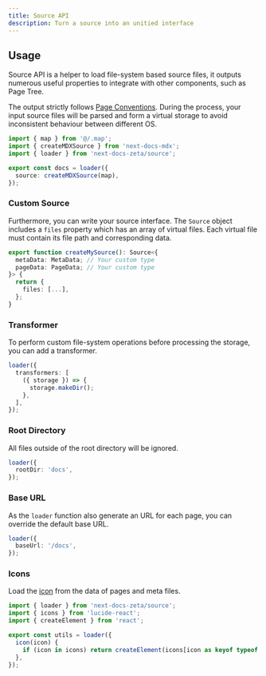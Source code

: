 ```yaml
---
title: Source API
description: Turn a source into an unitied interface
---
```


## Usage

Source API is a helper to load file-system based source files, it outputs numerous useful properties to integrate with other components, such as Page Tree.

The output strictly follows [Page Conventions](/docs/headless/page-conventions). During the process, your input source files will be parsed and form a virtual storage to avoid inconsistent behaviour between different OS.

```ts
import { map } from '@/.map';
import { createMDXSource } from 'next-docs-mdx';
import { loader } from 'next-docs-zeta/source';

export const docs = loader({
  source: createMDXSource(map),
});
```

### Custom Source

Furthermore, you can write your source interface. The `Source` object includes a `files` property which has an array of virtual files.
Each virtual file must contain its file path and corresponding data.

```ts
export function createMySource(): Source<{
  metaData: MetaData; // Your custom type
  pageData: PageData; // Your custom type
}> {
  return {
    files: [...],
  };
}
```

### Transformer

To perform custom file-system operations before processing the storage, you can add a transformer.

```ts
loader({
  transformers: [
    ({ storage }) => {
      storage.makeDir();
    },
  ],
});
```

### Root Directory

All files outside of the root directory will be ignored.

```ts
loader({
  rootDir: 'docs',
});
```

### Base URL

As the `loader` function also generate an URL for each page, you can override the default base URL.

```ts
loader({
  baseUrl: '/docs',
});
```

### Icons

Load the [icon](/docs/headless/page-conventions#icons) from the data of pages and meta files.

```ts
import { loader } from 'next-docs-zeta/source';
import { icons } from 'lucide-react';
import { createElement } from 'react';

export const utils = loader({
  icon(icon) {
    if (icon in icons) return createElement(icons[icon as keyof typeof icons]);
  },
});
```
